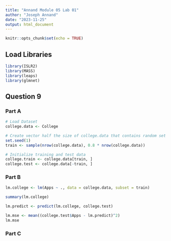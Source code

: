 ```yaml
---
title: "Annand Module 05 Lab 01"
author: "Joseph Annand"
date: "2023-11-25"
output: html_document
---
```


```r
knitr::opts_chunk$set(echo = TRUE)
```

## Load Libraries

```r
library(ISLR2)
library(MASS)
library(leaps)
library(glmnet)
```


## Question 9

### Part A

```r
# Load Dataset
college.data <- College

# Create vector half the size of college.data that contains random set of indices
set.seed(1)
train <- sample(nrow(college.data), 0.8 * nrow(college.data))

# Initialize training and test data
college.train <- college.data[train, ]
college.test <- college.data[-train, ]
```


### Part B

```r
lm.college <- lm(Apps ~ ., data = college.data, subset = train)

summary(lm.college)

lm.predict <- predict(lm.college, college.test)

lm.mse <- mean((college.test$Apps - lm.predict)^2)
lm.mse
```


### Part C

```r

```

